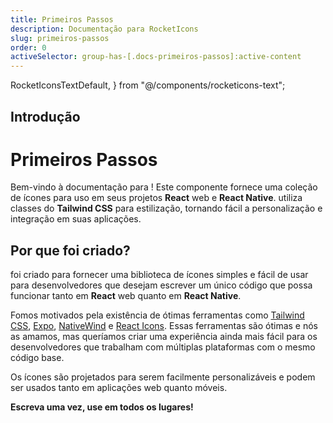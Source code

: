 ```yaml
---
title: Primeiros Passos
description: Documentação para RocketIcons
slug: primeiros-passos
order: 0
activeSelector: group-has-[.docs-primeiros-passos]:active-content
---
```


  RocketIconsTextDefault,
} from "@/components/rocketicons-text";

## Introdução

# Primeiros Passos

Bem-vindo à documentação para <RocketIconsTextDefault />!
Este componente fornece uma coleção de ícones para uso em seus projetos <SiReact className="-mt-1 icon-sky-800" /> **React** web e **React Native**.
<RocketIconsTextDefault /> utiliza classes do **Tailwind CSS** para estilização,
tornando fácil a personalização e integração em suas aplicações.

## Por que foi criado?

<RocketIconsTextDefault /> foi criado para fornecer uma biblioteca de ícones
simples e fácil de usar para desenvolvedores que desejam escrever um único
código que possa funcionar tanto em **React** web quanto em **React Native**.

Fomos motivados pela existência de ótimas
ferramentas como
[<SiTailwindcss className="-mt-1" /> Tailwind CSS](https://tailwindcss.com/),
[<SiExpo className="-mt-1" /> Expo](https://expo.dev/),
[<SiReact className="-mt-1 icon-sky-500" /> NativeWind](https://nativewind.dev) e
[<SiReact className="-mt-1 icon-red-800" /> React Icons](https://react-icons.github.io/react-icons/).
Essas ferramentas são ótimas e nós as amamos, mas queríamos criar uma experiência ainda mais fácil
para os desenvolvedores que trabalham com múltiplas plataformas com o mesmo código base.

Os ícones são projetados para serem facilmente personalizáveis e podem ser usados tanto em aplicações web
quanto móveis.

**Escreva uma vez, use em todos os lugares!**

<Instalacao />

<Configuracao />

<Personalizacao />

<Contribuicao />
